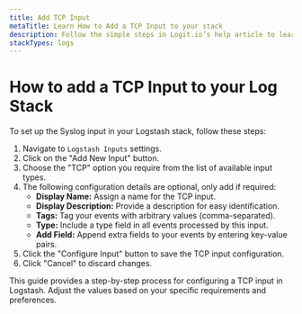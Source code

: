 ```yaml
---
title: Add TCP Input
metaTitle: Learn How to Add a TCP Input to your stack
description: Follow the simple steps in Logit.io’s help article to learn how to configure a Syslog TCP Input on your Logstash Instance
stackTypes: logs
---
```


# How to add a TCP Input to your Log Stack

To set up the Syslog input in your Logstash stack, follow these steps:

1. Navigate to `Logstash Inputs` settings.
2. Click on the "Add New Input" button.
3. Choose the "TCP" option you require from the list of available input types.
4. The following configuration details are optional, only add if required:
   - **Display Name:** Assign a name for the TCP input.
   - **Display Description:** Provide a description for easy identification.
   - **Tags:** Tag your events with arbitrary values (comma-separated).
   - **Type:** Include a type field in all events processed by this input.
   - **Add Field:** Append extra fields to your events by entering key-value pairs.
5. Click the "Configure Input" button to save the TCP input configuration.
6. Click "Cancel" to discard changes.

This guide provides a step-by-step process for configuring a TCP input in Logstash. 
Adjust the values based on your specific requirements and preferences.